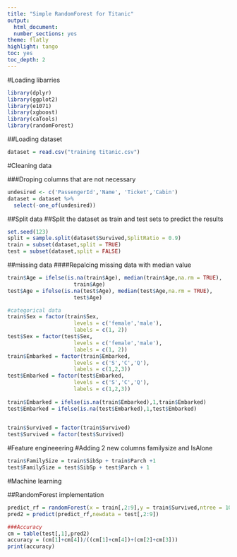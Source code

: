 ```yaml
---
title: "Simple RandomForest for Titanic"
output: 
  html_document:
  number_sections: yes
theme: flatly
highlight: tango
toc: yes
toc_depth: 2
---   
```


#Loading libarries
```r

library(dplyr)
library(ggplot2)
library(e1071)
library(xgboost)
library(caTools)
library(randomForest)
```

##Loading dataset
```r

dataset = read.csv("training titanic.csv")
```
#Cleaning data

###Droping columns that are not necessary
```r

undesired <- c('PassengerId','Name', 'Ticket','Cabin')
dataset = dataset %>%
  select(-one_of(undesired))
```

##Split data
##Split the dataset as train and test sets to predict the results

```r
set.seed(123)
split = sample.split(dataset$Survived,SplitRatio = 0.9)
train = subset(dataset,split = TRUE)
test = subset(dataset,split = FALSE)

```
##missing data
####Repalcing missing data with median value

```r

train$Age = ifelse(is.na(train$Age), median(train$Age,na.rm = TRUE),
                     train$Age) 
test$Age = ifelse(is.na(test$Age), median(test$Age,na.rm = TRUE),
                     test$Age) 

#categorical data
train$Sex = factor(train$Sex,
                     levels = c('female','male'),
                     labels = c(1, 2))
test$Sex = factor(test$Sex,
                     levels = c('female','male'),
                     labels = c(1, 2))
train$Embarked = factor(train$Embarked,
                     levels = c('S','C','Q'),
                     labels = c(1,2,3))
test$Embarked = factor(test$Embarked,
                     levels = c('S','C','Q'),
                     labels = c(1,2,3))                     
                     
train$Embarked = ifelse(is.na(train$Embarked),1,train$Embarked)
test$Embarked = ifelse(is.na(test$Embarked),1,test$Embarked)

                     
train$Survived = factor(train$Survived)
test$Survived = factor(test$Survived)
```
#Feature engineeering 
#Adding 2 new columns familysize and IsAlone
```r

train$FamilySize = train$SibSp + train$Parch +1
test$FamilySize = test$SibSp + test$Parch + 1
```

#Machine learning

##RandomForest implementation
```r

predict_rf = randomForest(x = train[,2:9],y = train$Survived,ntree = 100,importance = T)
pred2 = predict(predict_rf,newdata = test[,2:9])

###Accuracy
cm = table(test[,1],pred2)
accuracy = (cm[1]+cm[4])/((cm[1]+cm[4])+(cm[2]+cm[3]))
print(accuracy)
```
